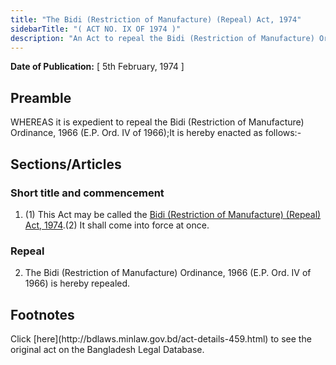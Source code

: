 ```yaml
---
title: "The Bidi (Restriction of Manufacture) (Repeal) Act, 1974"
sidebarTitle: "( ACT NO. IX OF 1974 )"
description: "An Act to repeal the Bidi (Restriction of Manufacture) Ordinance, 1966."
---
```


**Date of Publication:** [ 5th February, 1974 ]

## Preamble

WHEREAS it is expedient to repeal the Bidi (Restriction of Manufacture) Ordinance, 1966 (E.P. Ord. IV of 1966);It is hereby enacted as follows:-

## Sections/Articles

### Short title and commencement

1. (1) This Act may be called the [Bidi (Restriction of Manufacture) (Repeal) Act, 1974](/laws/volume-18/act-459 "Bidi (Restriction of Manufacture) (Repeal) Act, 1974").(2) It shall come into force at once.

### Repeal

2. The Bidi (Restriction of Manufacture) Ordinance, 1966 (E.P. Ord. IV of 1966) is hereby repealed.

## Footnotes

<Note>
  Click [here](http://bdlaws.minlaw.gov.bd/act-details-459.html) to see the original act on the Bangladesh Legal Database.
</Note>
